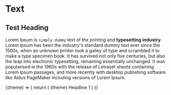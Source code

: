 
# Text

## Test Heading

Lorem Ipsum is `simply dummy` text of _the printing_ and **typesetting industry**. Lorem Ipsum has been the industry's standard dummy text ever since the 1500s, when an unknown printer took a galley of type and scrambled it to make a type specimen book. It has survived not only five centuries, but also the leap into electronic typesetting, remaining essentially unchanged. It was popularised in the 1960s with the release of Letraset sheets containing Lorem Ipsum passages, and more recently with desktop publishing software like Aldus PageMaker including versions of Lorem Ipsum.

<Example noHTML>
  {(theme) => {
    return (
      <React.Fragment>
        {theme}
        <Text type="1-bold" as="h1">Headline 1</Text>
      </React.Fragment>
    )
}}

</Example>
